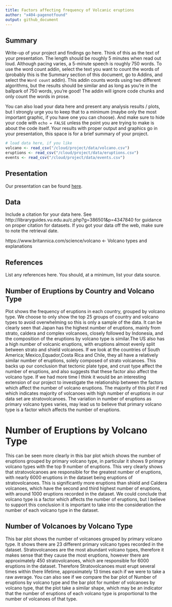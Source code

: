 ```yaml
---
title: Factors affecting frequency of Volcanic eruptions
author: "x404-pagenotfound"
output: github_document
---
```


## Summary

Write-up of your project and findings go here. 
Think of this as the text of your presentation. 
The length should be roughly 5 minutes when read out loud.
Although pacing varies, a 5-minute speech is roughly 750 words. 
To use the word count addin, select the text you want to count the words of (probably this is the 
Summary section of this document, go to Addins, and select the `Word count` addin).
This addin counts words using two different algorithms, but the results should be similar and as long as you're in the ballpark of 750 words, you're good! 
The addin will ignore code chunks and only count the words in prose.

You can also load your data here and present any analysis results / plots, but I strongly urge you to keep that to a minimum (maybe only the most important graphic, if you have one you can choose). 
And make sure to hide your code with  `echo = FALSE` unless the point you are trying to make is about the code itself.
Your results with proper output and graphics go in your presentation, this space is for a brief summary of your project.

```r
# load data here, if you like
volcano <- read_csv("/cloud/project/data/volcano.csv")
eruptions <- read_csv("/cloud/project/data/eruptions.csv")
events <- read_csv("/cloud/project/data/events.csv")
```

## Presentation

Our presentation can be found [here](presentation/presentation.html).

## Data

Include a citation for your data here. 
See http://libraryguides.vu.edu.au/c.php?g=386501&p=4347840 for guidance on proper citation for datasets. 
If you got your data off the web, make sure to note the retrieval date.

https://www.britannica.com/science/volcano <- Volcano types and explanations

## References

List any references here. You should, at a minimum, list your data source.





## Number of Eruptions by Country and Volcano Type
Plot shows the frequency of eruptions in each country, grouped by volcano type. We choose to only show the top 25 groups of country and volcano types to avoid overwhelming so this is only a sample of the data. It can be clearly seen that Japan has the highest number of eruptions, mainly from strato, caldera and complex volcanoes, closely followed by Indonesia, and the composition of the eruptions by volcano type is similar.The US also has a high number of volcanic eruptions, with eruptions almost evenly split between strato and shield volcanoes. If we look at the countries of South America; Mexico,Equador,Costa Rica and Chile, they all have a relatively similar number of eruptions, solely composed of strato volcanoes. This backs up our conclusion that tectonic plate type, and crust type affect the number of eruptions, and also suggests that these factor also affect the volcano type. If we had more time I think it would be an interesting extension of our project to investigate the relationship between the factors which affect the number of volcano eruptions. The majority of this plot if red which indicates majority of volcanoes with high number of eruptions in our data set are stratovolcanoes. The variation in number of eruptions as primary volcano types varies, may lead us to believe that primary volcano type is a factor which affects the number of eruptions. 

# Number of Eruptions by Volcano Type
This can be seen more clearly in this bar plot which shows the number of eruptions grouped by primary volcano type, in particular it shows 9 primary volcano types with the top 9 number of eruptions. This very clearly shows that stratovolcanoes are responsible for the greatest number of eruptions, with nearly 6000 eruptions in the dataset being eruptions of stratovolcanoes. This is significantly more eruptions than shield and Caldera volcanoes, which have the second and third highest number of eruptions, with around 1000 eruptions recorded in the dataset. 
We could conclude that volcano type is a factor which affects the number of eruptions, but I believe to support this conclusion it is important to take into the consideration the number of each volcano type in the dataset.

## Number of Volcanoes by Volcano Type
This bar plot shows the number of volcanoes grouped by primary volcano type. It shows there are 23 different primary volcano types recorded in the dataset. Stratovolcanoes are the most abundant volcano types, therefore it makes sense that they cause the most eruptions, however there are approximately 450 stratovolcanoes, which are responsible for 6000 eruptions in the dataset. Therefore Stratovolcanoes must erupt several times within there lifetime, approximately 13 times each if we were to take a raw average.
You can also see if we compare the bar plot of Number of eruptions by volcano type and the bar plot for number of volcanoes by volcano type, that the plot take a similar shape, which may be an indicator that the number of eruptions of each volcano type is proportional to the number of volcanoes of that type.

